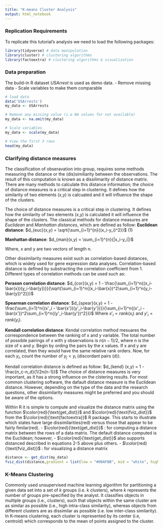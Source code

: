 ---
title: "K-means Cluster Analysis"
output: html_notebook
---

### Replication Requirements
To replicate this tutorial's analysis we need to load the following packages:
```{r}
library(tidyverse) # data manipulation
library(cluster) # clustering algorithms
library(factoextra) # clustering algorithms & visualization
```


### Data preparation
The build-in R dataset *USArrest* is used as demo data.
  - Remove missing data
  - Scale variables to make them comparable
```{r}
# load data
data('USArrests')
my_data <- USArrests

# Remove any missing value (i.e NA values for not available)
my_data <- na.omit(my_data)

# Scale variables
my_data <- scale(my_data)

# View the first 3 rows
head(my_data)
```

### Clarifying distance measures
The classification of obseravation into group, requires some methods measuring the distance or the (dis)similiarity between the observations. The result of this computation is known as a dissilimarity of distance matrix. There are many methods to calculate this distance information; the choice of distance measures is a critical step in clustering. It defines how the similarity of two elements (x,y) is calcuated and it will influence the shape of the clusters.

The choice of distance measures is a critical step in clustering. It defines how the similarity of two elements (x,y) is calculated it will influence the shape of the clusters. The classical methods for distance measures are *Euclidean* and *Manhattan distances*, which are defined as follow:
**Euclidean distance**:
      $d_{euc}(x,y) = \sqrt{\sum_{i=1}^{n}{(x_i-y_i)^2}}$ (1)
      
**Manhattan distance**:
      $d_{man}(x,y) = \sum_{i=1}^{n}{|x_i-y_i|}$
      
Where, x and y are two vectors of length n.

Other dissimilarity measures exist such as correlation-based distances, which is widely used for gene expression data analyses. Correlation-based distance is defined by substracting the correlation coefficient from 1. Different types of correlation methods can be used such as:

**Perason correlation distance**:
      $d_{cor}(x,y) = 1 - \frac{\sum_{i=1}^n{(x_i-\bar{x})(y_i-\bar{y})}}{\sqrt{\sum_{i=1}^n{(x_i-\bar{x})^2\sum_{i=1}^n(y_i-\bar{y})^2}}}$
      
**Spearman correlation distance**:
      $d_{spear}(x,y) = 1 - \frac{\sum_{i=1}^n{(x'_i - \bar{x'})(y'_i-\bar{y'})}}{\sum_{i=1}^n{(x'_i - \bar{x'})^2\sum_{i=1}^n{(y'_i-\bar{y'})^2}}}$
  Where $x'_i = rank(x_i)$ and $y'_i = rank(y_i)$.
  
**Kendall correlation distance**:
  Kendal correlation method mesuares the correspondence between the ranking of x and y variable. The total number of possible pairings of x with y observations is $n(n-1)/2$, where n is the size of x and y. Begin by ording the pairs by the x values. If x and y are correlated, then they would have the same relative rank orders. Now, for each $y_i$, count the number of $y_j < y_i$ (discordant pairs (d)).
  
  Kendall correlation distance is defined as follow:
    $d_{kend} (x,y) = 1 - \frac{n_c-n_d}{1/2n(n-1)}$
  The choice of distance measures is very important, as it has a strong influence on the clstering results. For most common clustering software, the dafault distance measure is the Euclidean distance. However, depending on the type of the data and the research questions, other dissimilarity measures might be preferred and you should be aware of the options.

Within R it is simple to compute and visualize the distance matrix using the function $\color{red}{\text{get_dist}}$ and $\color{red}{\text{fviz_dist}}$ from the $\color{red}{\text{factoextra}}$ R package. This starts to illustrate which states have large dissimilarities(red) versus those that appear to be fairly fimilar(red).
  - $\color{red}{\text{get_dist}}$ : for computing a distance matrix between the rows of a data matrix. The default distance computed is the Euclidean; however,
  - $\color{red}{\text{get_dist}}$ also supports distanced described in equations 2-5 above plus others.
  - $\color{red}{\text{fviz_dist}}$ : for visualizing a distance matrix

```{r}
distance <- get_dist(my_data)
fviz_dist(distance,gradient = list(low = "#00AFBB", mid = "white", high = "#FC4E07"))
```

  
### K-Means Clustering

Commonly used unsupervised machine learning algorithm for partitioning a given data set into a set of _k_ groups (i.e. k clusters), where _k_ represents the number of groups pre-specified by the analyst. It classifies objects in multiple groups (i.e., clusters), such that objects within the same cluster are as similar as possible (i.e., high intra-class similarity), whereas objects from different clusters are as dissimilar as possible (i.e. low inter-class similarity). In K-means clustering, each cluster is represented by its center (i.e, centroid) which corresponds to the mean of points assigned to the cluster.
      
      
      
      
      
      
      
      
      
    